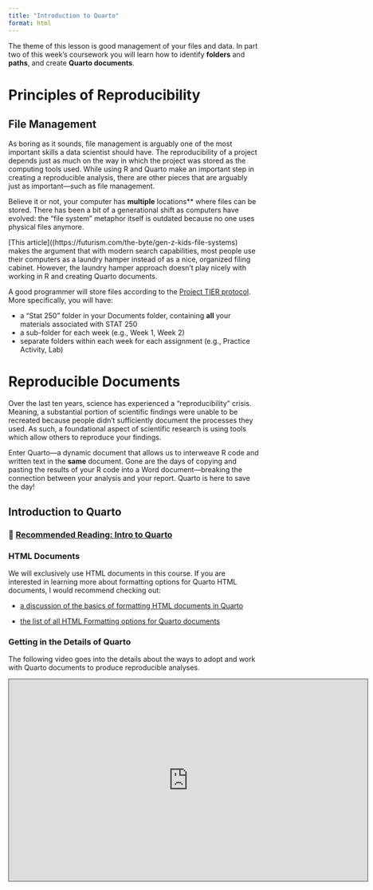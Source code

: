 ```yaml
---
title: "Introduction to Quarto"
format: html
---
```


The theme of this lesson is good management of your files and data. In part two
of this week's coursework you will learn how to identify **folders** and
**paths**, and create **Quarto documents**.


# Principles of Reproducibility


## File Management

As boring as it sounds, file management is arguably one of the most important
skills a data scientist should have. The reproducibility of a project depends
just as much on the way in which the project was stored as the computing tools
used. While using R and Quarto make an important step in creating a reproducible
analysis, there are other pieces that are arguably just as important---such as 
file management.

Believe it or not, your computer has **multiple** locations\*\* where files can
be stored. There has been a bit of a generational shift as computers have
evolved: the "file system" metaphor itself is outdated because no one uses
physical files anymore.  

[This article]((https://futurism.com/the-byte/gen-z-kids-file-systems) makes the
argument that with modern search capabilities, most people use their computers
as a laundry hamper instead of as a nice, organized filing cabinet. However, the
laundry hamper approach doesn't play nicely with working in R and creating
Quarto documents.

A good programmer will store files according to the 
[Project TIER protocol](https://www.projecttier.org/tier-protocol/protocol-4-0/). 
More specifically, you will have:

-   a "Stat 250" folder in your Documents folder, containing **all** your
materials associated with STAT 250
-   a sub-folder for each week (e.g., Week 1, Week 2)
-   separate folders within each week for each assignment (e.g., Practice
Activity, Lab)

# Reproducible Documents

Over the last ten years, science has experienced a "reproducibility" crisis.
Meaning, a substantial portion of scientific findings were unable to be
recreated because people didn't sufficiently document the processes they used.
As such, a foundational aspect of scientific research is using tools which allow
others to reproduce your findings.

Enter Quarto---a dynamic document that allows us to interweave R code and
written text in the **same** document. Gone are the days of copying and pasting
the results of your R code into a Word document---breaking the connection
between your analysis and your report. Quarto is here to save the day!



## Introduction to Quarto

### 📖 [Recommended Reading: Intro to Quarto](https://r4ds.hadley.nz/quarto.html)

### HTML Documents

We will exclusively use HTML documents in this course. If you are interested in
learning more about formatting options for Quarto HTML documents, I would
recommend checking out:

-   [a discussion of the basics of formatting HTML documents in Quarto](https://quarto.org/docs/output-formats/html-basics.html)

-   [the list of all HTML Formatting options for Quarto documents](https://quarto.org/docs/reference/formats/html.html)

### Getting in the Details of Quarto

The following video goes into the details about the ways to adopt and work with Quarto documents to produce reproducible analyses.

<iframe src="https://csumb.hosted.panopto.com/Panopto/Pages/Embed.aspx?id=c8347496-cc96-4f7c-9ebe-b344004212af&autoplay=false&offerviewer=true&showtitle=true&showbrand=true&captions=false&interactivity=all" height="405" width="720" style="border: 1px solid #464646;" allowfullscreen allow="autoplay" aria-label="Panopto Embedded Video Player" aria-description="Introduction to Quarto" ></iframe>
